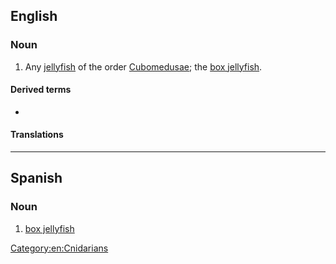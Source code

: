 ==English==

===Noun===
{{en-noun|s|cubomedusae}}

# Any [[jellyfish]] of the order [[Cubomedusae]]; the [[box jellyfish]].

====Derived terms====
* {{l|en|cubomedusan}}

====Translations====
{{trans-top|jellyfish of the order Cubomedusae}}
{{trans-mid}}
{{trans-bottom}}

[[Category:en:Cnidarians]]

----

==Spanish==

===Noun===
{{es-noun|f}}

# [[box jellyfish]]

{{C|es|Cnidarians}}